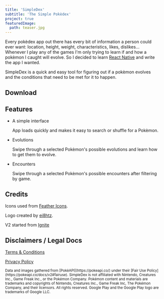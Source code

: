 ```yaml
---
title: 'SimpleDex'
subtitle: 'The Simple Pokèdex'
project: true
featuredImage:
  path: teaser.jpg
---
```


Every pokèdex app out there has every bit of information a person could ever want: location, height, weight, characteristics, likes, dislikes... Whenever I play any of the games I'm only trying to learn if and how a pokèmon I caught will evolve. So I decided to learn [React Native](https://reactnative.dev/) and write the app I wanted.

SimpleDex is a quick and easy tool for figuring out if a pokèmon evolves and the conditions that need to be met for it to happen.

## Download

<StoreLinks googlePlayUrl="https://play.google.com/store/apps/details?id=com.cavender.simpledex&pcampaignid=pcampaignidMKT-Other-global-all-co-prtnr-py-PartBadge-Mar2515-1" />

## Features

- A simple interface

  App loads quickly and makes it easy to search or shuffle for a Pokèmon.

- Evolutions

  Swipe through a selected Pokèmon's possible evolutions and learn how to get them to evolve.

- Encounters

  Swipe through a selected Pokèmon's possible encounters after filtering by game.

## Credits

Icons used from [Feather Icons](https://feathericons.com/).

Logo created by [ei8htz](https://www.fiverr.com/ei8htz).

V2 started from [Ignite](https://github.com/infinitered/ignite)

## Disclaimers / Legal Docs

[Terms & Conditions](https://user.fm/files/v2-b8cb3440d4c3c31ea2e126c0541d64ef/termsAndConditions.html)

[Privacy Policy](https://user.fm/files/v2-891a62a0a61947b7e884d31505325a52/privacyPolicy.html)

<small>
  Data and images gathered from [PokèAPI](https://pokeapi.co/) under their [Fair
  Use Policy](https://pokeapi.co/docs/v2#fairuse).
</small>

<small>
  SimpleDex is not affiliated with Nintendo, Creatures Inc., Game Freak Inc., or
  the Pokémon Company. Pokémon content and materials are trademarks and
  copyrights of Nintendo, Creatures Inc., Game Freak Inc, The Pokémon Company,
  and their licensors. All rights reserved.
</small>

<small>
  Google Play and the Google Play logo are trademarks of Google LLC.
</small>
